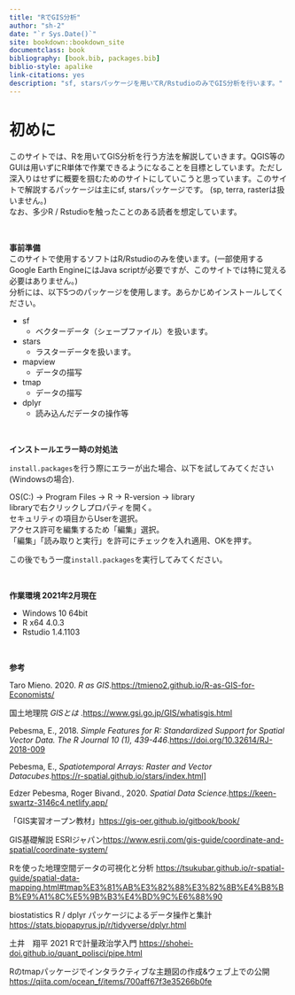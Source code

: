 ```yaml
--- 
title: "RでGIS分析"
author: "sh-2"
date: "`r Sys.Date()`"
site: bookdown::bookdown_site
documentclass: book
bibliography: [book.bib, packages.bib]
biblio-style: apalike
link-citations: yes
description: "sf, starsパッケージを用いてR/RstudioのみでGIS分析を行います。"
---
```


# 初めに {-}

このサイトでは、Rを用いてGIS分析を行う方法を解説していきます。QGIS等のGUIは用いずにR単体で作業できるようになることを目標としています。ただし深入りはせずに概要を掴むためのサイトにしていこうと思っています。このサイトで解説するパッケージは主にsf, starsパッケージです。 (sp, terra, rasterは扱いません。)  
なお、多少R / Rstudioを触ったことのある読者を想定しています。

<br />

**事前準備**  
このサイトで使用するソフトはR/Rstudioのみを使います。(一部使用するGoogle Earth EngineにはJava scriptが必要ですが、このサイトでは特に覚える必要はありません。)
<br />
分析には、以下5つのパッケージを使用します。あらかじめインストールしてください。


+ sf
  + ベクターデータ（シェープファイル）を扱います。
+ stars
  + ラスターデータを扱います。
+ mapview  
  + データの描写 
+ tmap  
  + データの描写  
+ dplyr  
  + 読み込んだデータの操作等  

<br />


**インストールエラー時の対処法**  

`install.packages`を行う際にエラーが出た場合、以下を試してみてください(Windowsの場合).  

OS(C:) → Program Files → R → R-version → library  
libraryで右クリックしプロパティを開く。  
セキュリティの項目からUserを選択。  
アクセス許可を編集するため「編集」選択。  
「編集」「読み取りと実行」を許可にチェックを入れ適用、OKを押す。  

この後でもう一度`install.packages`を実行してみてください。

<br />

**作業環境 2021年2月現在**

+ Windows 10 64bit
+ R x64 4.0.3
+ Rstudio 1.4.1103

<br />




**参考**  

Taro Mieno. 2020. *R as GIS*.<https://tmieno2.github.io/R-as-GIS-for-Economists/>  

国土地理院 *GISとは* .<https://www.gsi.go.jp/GIS/whatisgis.html>  

Pebesma, E., 2018. *Simple Features for R: Standardized Support for Spatial Vector Data. The R Journal 10 (1), 439-446*.<https://doi.org/10.32614/RJ-2018-009>  

Pebesma, E., *Spatiotemporal Arrays: Raster and Vector Datacubes*.<https://r-spatial.github.io/stars/index.html]>  

Edzer Pebesma, Roger Bivand., 2020. *Spatial Data Science*.<https://keen-swartz-3146c4.netlify.app/>  

「GIS実習オープン教材」<https://gis-oer.github.io/gitbook/book/>  

GIS基礎解説 ESRIジャパン<https://www.esrij.com/gis-guide/coordinate-and-spatial/coordinate-system/>  

Rを使った地理空間データの可視化と分析 <https://tsukubar.github.io/r-spatial-guide/spatial-data-mapping.html#tmap%E3%81%AB%E3%82%88%E3%82%8B%E4%B8%BB%E9%A1%8C%E5%9B%B3%E4%BD%9C%E6%88%90>  

biostatistics R / dplyr パッケージによるデータ操作と集計<https://stats.biopapyrus.jp/r/tidyverse/dplyr.html>  

土井　翔平 2021 Rで計量政治学入門 <https://shohei-doi.github.io/quant_polisci/pipe.html>  

Rのtmapパッケージでインタラクティブな主題図の作成&ウェブ上での公開 <https://qiita.com/ocean_f/items/700aff67f3e35266b0fe>